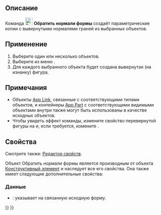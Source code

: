 <languages/>

{{Docnav/ru
|[[Part_MakeSolid/ru|Преобразовать в твёрдое тело]]
|[[Part_SimpleCopy/ru|Создать простую копию]]
|[[Part_Workbench/ru|Деталь]]
|IconL=Part_MakeSolid.svg
|IconR=Part_SimpleCopy‎.svg
|IconC=Workbench_Part.svg
}}

{{GuiCommand/ru
|Name/ru=Обратить нормали формы
|Name=Part_ReverseShape
|MenuLocation=Деталь → Обратить нормали формы
|Workbenches=[[Part_Workbench/ru|Деталь]]
}}

<span id="Description"></span>
== Описание ==

Команда [[Image:Part_ReverseShape.svg|24px]] '''Обратить нормали формы''' создаёт параметрические копии с вывернутыми нормалями граней из выбранных объектов.

<span id="Usage"></span>
== Применение ==

# Выберите один или несколько объектов.
# Выберите из меню {{MenuCommand|Деталь → [[Image:Part_ReverseShape.svg|16px]] Обратить нормали формы}}.
# Для каждого выбранного объекта будет создана вывернутая (на изнанку) фигура.

<span id="Notes"></span>
== Примечания ==

* Объекты [[App_Link/ru|App Link]], связанные с соответствующими типами объектов, и контейнеры [[App_Part/ru|App Part]] с соответствующими видимыми объектами внутри также могут быть использованы в качестве исходных объектов. {{Version/ru|0.20}}
* Чтобы увидеть эффект команды, измените свойство {{PropertyView|Освещение (Lighting)}} перевернутой фигуры на {{Value|На грани (On side)}} и, если требуется, измените {{MenuCommand|Правка → Настройки... → Отображение → 3D-вид → Отрисовка → Цвет подсветки}}.

<span id="Properties"></span>
== Свойства ==

Смотрите также: [[property_editor/ru|Редактор свойств]].

Объект Обратить нормали формы является производным от объекта [[Part_Feature/ru|Конструктивный элемент]] и наследует все его свойства. Она также имеет следующие дополнительные свойства:

<span id="Data"></span>
=== Данные ===

{{TitleProperty|Обратная сторона (Reverse)}}

* {{PropertyData|Источник|Ссылка}}: указывает на связанную исходную форму.


{{Docnav/ru
|[[Part_MakeSolid/ru|Преобразовать в твёрдое тело]]
|[[Part_SimpleCopy/ru|Создать простую копию]]
|[[Part_Workbench/ru|Деталь]]
|IconL=Part_MakeSolid.svg
|IconR=Part_SimpleCopy‎.svg
|IconC=Workbench_Part.svg
}}

{{Part_Tools_navi{{#translation:}}}}
{{Userdocnavi{{#translation:}}}}